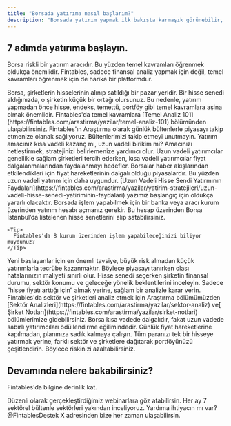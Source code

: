 ```yaml
---
title: "Borsada yatırıma nasıl başlarım?"
description: "Borsada yatırım yapmak ilk bakışta karmaşık görünebilir, ancak doğru adımlarla ilerlediğinizde bu sürecin aslında oldukça kolay olduğunu görebilirsiniz. "
---
```


## 7 adımda yatırıma başlayın.

Borsa riskli bir yatırım aracıdır. Bu yüzden temel kavramları öğrenmek oldukça önemlidir. Fintables, sadece finansal analiz yapmak için değil, temel kavramları öğrenmek için de harika bir platformdur.

<Accordion title="Birinci Adım: Temel Kavramları Öğrenin" icon="1">
  Borsa, şirketlerin hisselerinin alınıp satıldığı bir pazar yeridir. Bir hisse senedi aldığınızda, o şirketin küçük bir ortağı olursunuz. Bu nedenle, yatırım yapmadan önce hisse, endeks, temettü, portföy gibi temel kavramlara aşina olmak önemlidir. Fintables'da temel kavramlara [Temel Analiz 101](https://fintables.com/arastirma/yazilar/temel-analiz-101) bölümünden ulaşabilirsiniz.

  <Tip>
    Fintables'ın Araştırma olarak günlük bültenlerle piyasayı takip etmenize olanak sağlıyoruz. Bültenlerimizi takip etmeyi unutmayın.
  </Tip>
</Accordion>

<Accordion title="Hedefinizi Belirleyin" icon="2">
  Yatırım amacınız kısa vadeli kazanç mı, uzun vadeli birikim mi? Amacınızı netleştirmek, stratejinizi belirlemenize yardımcı olur. Uzun vadeli yatırımcılar genellikle sağlam şirketleri tercih ederken, kısa vadeli yatırımcılar fiyat dalgalanmalarından faydalanmayı hedefler. Borsalar haber akışlarından etkilendikleri için fiyat hareketlerinin dalgalı olduğu piyasalardır. Bu yüzden uzun vadeli yatırım için daha uygundur.

  <Tip>
    [Uzun Vadeli Hisse Sendi Yatırmının Faydaları](https://fintables.com/arastirma/yazilar/yatirim-stratejileri/uzun-vadeli-hisse-senedi-yatiriminin-faydalari) yazımız başlangıç için oldukça yararlı olacaktır.
  </Tip>
</Accordion>

<AccordionGroup>
  <Accordion title="Aracı Kurumda Hesap Açın" icon="3">
    Borsada işlem yapabilmek için bir banka veya aracı kurum üzerinden yatırım hesabı açmanız gerekir. Bu hesap üzerinden Borsa İstanbul’da listelenen hisse senetlerini alıp satabilirsiniz.

    <Tip>
      Fintables'da 8 kurum üzerinden işlem yapabileceğinizi biliyor muydunuz?
    </Tip>
  </Accordion>
</AccordionGroup>

<Accordion title="Küçük Miktarlarla Başlayın" icon="4">
  Yeni başlayanlar için en önemli tavsiye, büyük risk almadan küçük yatırımlarla tecrübe kazanmaktır. Böylece piyasayı tanırken olası hatalarınızın maliyeti sınırlı olur.
</Accordion>

<Accordion title="Şirketleri Araştırın" icon="5">
  Hisse senedi seçerken şirketin finansal durumu, sektör konumu ve geleceğe yönelik beklentilerini inceleyin. Sadece “hisse fiyatı arttığı için” almak yerine, sağlam bir analizle karar verin.

  <Tip>
    Fintables'da sektör ve şirketleri analiz etmek için Araştırma bölümümüzden [Sektör Analizleri](https://fintables.com/arastirma/yazilar/sektor-analiz) ve[ Şirket Notları](https://fintables.com/arastirma/yazilar/sirket-notlari) bölümlerimize gidebilirsiniz.
  </Tip>
</Accordion>

<Accordion title=" Sabırlı ve Disiplinli Olun" icon="6">
  Borsa kısa vadede dalgalıdır, fakat uzun vadede sabırlı yatırımcıları ödüllendirme eğilimindedir. Günlük fiyat hareketlerine kapılmadan, planınıza sadık kalmaya çalışın.
</Accordion>

<Accordion title="Riskinizi Yönetin" icon="7">
  Tüm paranızı tek bir hisseye yatırmak yerine, farklı sektör ve şirketlere dağıtarak portföyünüzü çeşitlendirin. Böylece riskinizi azaltabilirsiniz.
</Accordion>

## Devamında nelere bakabilirsiniz?

Fintables'da bilgine derinlik kat.

<CardGroup cols={2}>
  <Card title="Webinarlara göz at" icon="eye" href="/essentials/markdown">
    Düzenli olarak gerçekleştirdiğimiz webinarlara göz atabilirsin.
  </Card>
  <Card title="Sektörel Bültenler ile sektörleri keşfet" icon="angles-up-down" href="/essentials/settings">
    Her ay 7 sektörel bültenle sektörleri yakından inceliyoruz.
  </Card>
</CardGroup>

<Note>
  Yardıma ihtiyacın mı var? @FintablesDestek X adresinden bize her zaman ulaşabilirsin.
</Note>